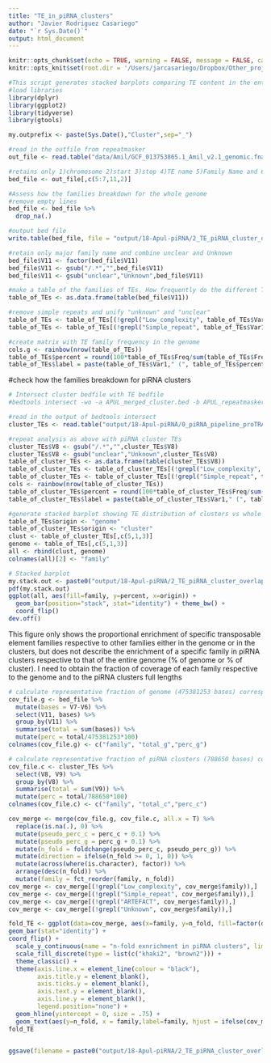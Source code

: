 ```yaml
---
title: "TE_in_piRNA_clusters"
author: "Javier Rodriguez Casariego"
date: "`r Sys.Date()`"
output: html_document
---
```


```r
knitr::opts_chunk$set(echo = TRUE, warning = FALSE, message = FALSE, cache = TRUE)
knitr::opts_knit$set(root.dir = '/Users/jarcasariego/Dropbox/Other_projects/E5_work/deep-dive/D-Apul/')
```


```r
#This script generates stacked barplots comparing TE content in the entire genome to that of piRNA clusters
#load libraries
library(dplyr)   
library(ggplot2)
library(tidyverse)
library(gtools)

my.outprefix <- paste(Sys.Date(),"Cluster",sep="_")

#read in the outfile from repeatmasker
out_file <- read.table("data/Amil/GCF_013753865.1_Amil_v2.1_genomic.fna.out", comment.char = "", header = F, fill = T, skip = 2)

#retains only 1)chromosome 2)start 3)stop 4)TE name 5)Family Name and 6)percent divergence
bed_file <- out_file[,c(5:7,11,2)]

#Assess how the families breakdown for the whole genome
#remove empty lines 
bed_file <- bed_file %>%
  drop_na(.)

#output bed file
write.table(bed_file, file = "output/18-Apul-piRNA/2_TE_piRNA_cluster_overlap/APUL_repeatmasker_bedfile.bed", sep = "\t", col.names = F, row.names = F, quote = F)

#retain only major family name and combine unclear and Unknown
bed_file$V11 <- factor(bed_file$V11)
bed_file$V11 <- gsub("/.*","",bed_file$V11)
bed_file$V11 <- gsub("unclear","Unknown",bed_file$V11)

#make a table of the families of TEs. How frequently do the different TE families appear in the genome?
table_of_TEs <- as.data.frame(table(bed_file$V11))

#remove simple repeats and unify "unknown" and "unclear"
table_of_TEs <- table_of_TEs[(!grepl("Low_complexity", table_of_TEs$Var1)),]
table_of_TEs <- table_of_TEs[(!grepl("Simple_repeat", table_of_TEs$Var1)),]

#create matrix with TE family frequency in the genome
cols.g <- rainbow(nrow(table_of_TEs))
table_of_TEs$percent = round(100*table_of_TEs$Freq/sum(table_of_TEs$Freq), digits = 1)
table_of_TEs$label = paste(table_of_TEs$Var1," (", table_of_TEs$percent,"%)", sep = "")
```

#check how the families breakdown for piRNA clusters
```r
# Intersect cluster bedfile with TE bedfile
#bedtools intersect -wo -a APUL_merged_cluster.bed -b APUL_repeatmasker_bedfile.bed > #APUL_piRNA_cluster_TEs_intersect.txt

```

```r
#read in the output of bedtools intersect
cluster_TEs <- read.table("output/18-Apul-piRNA/0_piRNA_pipeline_proTRAC/APUL_piRNA_clusters_TEs_intersect.txt")

#repeat analysis as above with piRNA cluster TEs
cluster_TEs$V8 <- gsub("/.*","",cluster_TEs$V8)
cluster_TEs$V8 <- gsub("unclear","Unknown",cluster_TEs$V8)
table_of_cluster_TEs <- as.data.frame(table(cluster_TEs$V8))
table_of_cluster_TEs <- table_of_cluster_TEs[(!grepl("Low_complexity", table_of_cluster_TEs$Var1)),]
table_of_cluster_TEs <- table_of_cluster_TEs[(!grepl("Simple_repeat", table_of_cluster_TEs$Var1)),]
cols <- rainbow(nrow(table_of_cluster_TEs))
table_of_cluster_TEs$percent = round(100*table_of_cluster_TEs$Freq/sum(table_of_cluster_TEs$Freq), digits = 1)
table_of_cluster_TEs$label = paste(table_of_cluster_TEs$Var1," (", table_of_cluster_TEs$percent,"%)", sep = "")

#generate stacked barplot showing TE distribution of clusters vs whole genome
table_of_TEs$origin <- "genome"
table_of_cluster_TEs$origin <- "cluster"
clust <- table_of_cluster_TEs[,c(5,1,3)]
genome <- table_of_TEs[,c(5,1,3)]
all <- rbind(clust, genome)
colnames(all)[2] <- "family"

# Stacked barplot
my.stack.out <- paste0("output/18-Apul-piRNA/2_TE_piRNA_cluster_overlap/", my.outprefix,"cluster_stack_plot.pdf")
pdf(my.stack.out)
ggplot(all, aes(fill=family, y=percent, x=origin)) + 
  geom_bar(position="stack", stat="identity") + theme_bw() +
  coord_flip() 
dev.off()

```
This figure only shows the proportional enrichment of specific transposable element families respective to other families either in the genome or in the clusters, but does not describe the enrichment of a specific family in piRNA clusters respective to that of the entire genome (% of genome or % of cluster). I need to obtain the fraction of coverage of each family respective to the genome and to the piRNA clusters full lengths


```r

# calculate representative fraction of genome (475381253 bases) corresponding to TE families
cov_file.g <- bed_file %>%
  mutate(bases = V7-V6) %>%
  select(V11, bases) %>%
  group_by(V11) %>%
  summarise(total = sum(bases)) %>%
  mutate(perc = total/475381253*100)
colnames(cov_file.g) <- c("family", "total_g","perc_g")

# calculate representative fraction of piRNA clusters (788650 bases) corresponding to TE families
cov_file.c <- cluster_TEs %>%
  select(V8, V9) %>%
  group_by(V8) %>%
  summarise(total = sum(V9)) %>%
  mutate(perc = total/788650*100)  
colnames(cov_file.c) <- c("family", "total_c","perc_c")

cov_merge <- merge(cov_file.g, cov_file.c, all.x = T) %>%
  replace(is.na(.), 0) %>%
  mutate(pseudo_perc_c = perc_c + 0.1) %>%
  mutate(pseudo_perc_g = perc_g + 0.1) %>%
  mutate(n_fold = foldchange(pseudo_perc_c, pseudo_perc_g)) %>%
  mutate(direction = ifelse(n_fold >= 0, 1, 0)) %>%
  mutate(across(where(is.character), factor)) %>%
  arrange(desc(n_fold)) %>%
  mutate(family = fct_reorder(family, n_fold))
cov_merge <- cov_merge[(!grepl("Low_complexity", cov_merge$family)),]
cov_merge <- cov_merge[(!grepl("Simple_repeat", cov_merge$family)),]
cov_merge <- cov_merge[(!grepl("ARTEFACT", cov_merge$family)),]
cov_merge <- cov_merge[(!grepl("Unknown", cov_merge$family)),]

fold_TE <- ggplot(data=cov_merge, aes(x=family, y=n_fold, fill=factor(direction))) +
geom_bar(stat="identity") + 
coord_flip() +
  scale_y_continuous(name = "n-fold exnrichment in piRNA clusters", limits = c(-2,2.5)) +
  scale_fill_discrete(type = list(c("khaki2", "brown2"))) +
  theme_classic() +
  theme(axis.line.x = element_line(colour = "black"),
        axis.title.y = element_blank(),
        axis.ticks.y = element_blank(),
        axis.text.y = element_blank(),
        axis.line.y = element_blank(),
        legend.position="none") +
  geom_hline(yintercept = 0, size = .75) +
  geom_text(aes(y=n_fold, x = family,label=family, hjust = ifelse(cov_merge$n_fold >= 0, -0.1, 1.1))) 
fold_TE


ggsave(filename = paste0("output/18-Apul-piRNA/2_TE_piRNA_cluster_overlap/", my.outprefix,"clusterTE_enrich_plot.png"), fold_TE, width = 6, height = 5)

```


